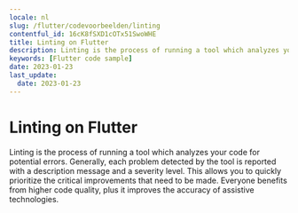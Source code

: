 ```yaml
---
locale: nl
slug: /flutter/codevoorbeelden/linting
contentful_id: 16cK8fSXD1cOTx51SwoWHE
title: Linting on Flutter
description: Linting is the process of running a tool which analyzes your code for potential errors.
keywords: [Flutter code sample]
date: 2023-01-23
last_update:
  date: 2023-01-23
---
```


# Linting on Flutter

Linting is the process of running a tool which analyzes your code for potential errors. Generally, each problem detected by the tool is reported with a description message and a severity level. This allows you to quickly prioritize the critical improvements that need to be made. Everyone benefits from higher code quality, plus it improves the accuracy of assistive technologies.

<CodeSample id="linting" locale="nl" platform="flutter"/>
